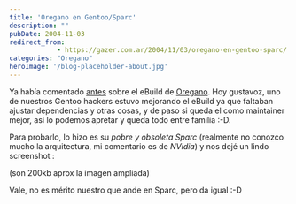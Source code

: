 ```yaml
---
title: 'Oregano en Gentoo/Sparc'
description: ""
pubDate: 2004-11-03
redirect_from: 
            - https://gazer.com.ar/2004/11/03/oregano-en-gentoo-sparc/
categories: "Oregano"
heroImage: '/blog-placeholder-about.jpg'
---
```

Ya había comentado [antes](http://wiki.lug.fi.uba.ar/tiki-view_blog_post.php?blogId=5&postId=205) sobre el eBuild de [Oregano](http://oregano.gforge.lug.fi.uba.ar/). Hoy gustavoz, uno de nuestros Gentoo hackers estuvo mejorando el eBuild ya que faltaban ajustar dependencias y otras cosas, y de paso si queda el como maintainer mejor, así lo podemos apretar y queda todo entre familia :-D.

Para probarlo, lo hizo es su _pobre y obsoleta Sparc_ (realmente no conozco mucho la arquitectura, mi comentario es de _NVidia_) y nos dejé un lindo screenshot :

[](http://oregano.gforge.lug.fi.uba.ar/img/shots/0.3/oregano-gentoo-sparc.jpg)

(son 200kb aprox la imagen ampliada)

Vale, no es mérito nuestro que ande en Sparc, pero da igual :-D
